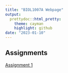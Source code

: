 ```yaml
---
title: "BIOL1007A Webpage"
output: 
  prettydoc::html_pretty:
    theme: cayman
    highlight: github
date: "2023-01-10"
---
```


## Assignments

[Assignment 1](Assignment_1.html)


